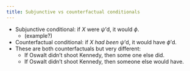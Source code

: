 ```yaml
---
title: Subjunctive vs counterfactual conditionals
---
```


- Subjunctive conditional: if $X$ were $\psi$'d, it would $\phi$.
    - (example?)
- Counterfactual conditional: if $X$ *had been* $\psi$'d, it would have $\phi$'d.
- These are both counterfactuals but very different:
    - If Oswalt didn't shoot Kennedy, then some one else did.
    - If Oswalt didn't shoot Kennedy, then someone else would have.

